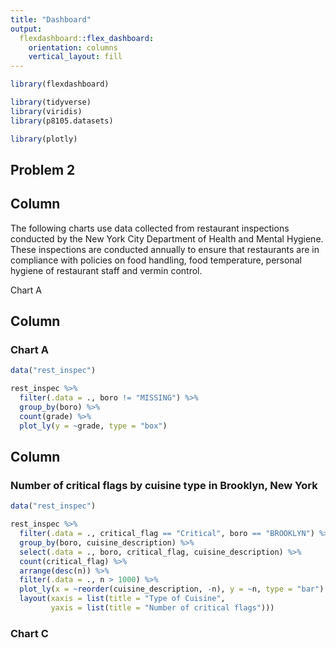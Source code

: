 ```yaml
---
title: "Dashboard"
output: 
  flexdashboard::flex_dashboard:
    orientation: columns
    vertical_layout: fill
---
```


```r
library(flexdashboard)

library(tidyverse)
library(viridis)
library(p8105.datasets)

library(plotly)
```

## Problem 2

Column {.sidebar}
-----------------------------------------------------------------------
The following charts use data collected from restaurant inspections conducted by the New York City Department of Health and Mental Hygiene. These inspections are conducted annually to ensure that restaurants are in compliance with policies on food handling, food temperature, personal hygiene of restaurant staff and vermin control. 

Chart A 

Column {data-width=650}
-----------------------------------------------------------------------

### Chart A

```r
data("rest_inspec")

rest_inspec %>%
  filter(.data = ., boro != "MISSING") %>%
  group_by(boro) %>%
  count(grade) %>%
  plot_ly(y = ~grade, type = "box")
```

Column {data-width=450}
-----------------------------------------------------------------------
### Number of critical flags by cuisine type in Brooklyn, New York

```r
data("rest_inspec")

rest_inspec %>%
  filter(.data = ., critical_flag == "Critical", boro == "BROOKLYN") %>%
  group_by(boro, cuisine_description) %>%
  select(.data = ., boro, critical_flag, cuisine_description) %>%
  count(critical_flag) %>%
  arrange(desc(n)) %>%
  filter(.data = ., n > 1000) %>%
  plot_ly(x = ~reorder(cuisine_description, -n), y = ~n, type = "bar") %>%
  layout(xaxis = list(title = "Type of Cuisine",
         yaxis = list(title = "Number of critical flags")))             
```

### Chart C

```r
```
